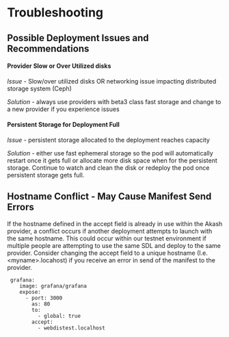# Troubleshooting

## Possible Deployment Issues and Recommendations

#### Provider Slow or Over Utilized disks

_Issue_  - Slow/over utilized disks OR networking issue impacting distributed storage system (Ceph)&#x20;

_Solution_ -  always use providers with beta3 class fast storage and change to a new provider if you experience issues

#### Persistent Storage for Deployment Full

_Issue_ - persistent storage allocated to the deployment reaches capacity

_Solution_ - either use fast ephemeral storage so the pod will automatically restart once it gets full or allocate more disk space when for the persistent storage.  Continue to watch and clean the disk or redeploy the pod once persistent storage gets full.

## Hostname Conflict - May Cause Manifest Send Errors

If the hostname defined in the accept field is already in use within the Akash provider, a conflict occurs if another deployment attempts to launch with the same hostname.  This could occur within our testnet environment if multiple people are attempting to use the same SDL and deploy to the same provider.  Consider changing the accept field to a unique hostname (I.e. \<myname>.locahost) if you receive an error in send of the manifest to the provider.

```
 grafana:
    image: grafana/grafana
    expose:
      - port: 3000
        as: 80
        to:
          - global: true
        accept:
          - webdistest.localhost
```
